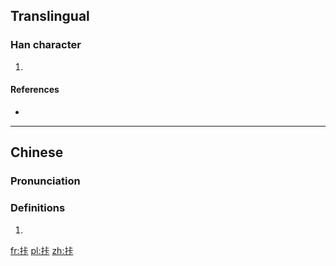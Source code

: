 ==Translingual==

===Han character===
{{Han char|rn=64|rad=手|as=05|sn=8|four=|canj=手卜一卜 (QYMY)|ids=⿰[[扌]][[卡]]}}

# {{defn|Han|sort=手05}}

====References====
* {{Han ref|kx=0427.161|hdz=80025.040|uh=62E4|ud=25316}}

----

==Chinese==
{{zh-forms}}

===Pronunciation===
{{zh-pron
|m=qiá
|c=
|mc=y
|oc=y
|ma=
|cat=
}}

===Definitions===
# {{rfdef|lang=zh}}

[[fr:拤]]
[[pl:拤]]
[[zh:拤]]